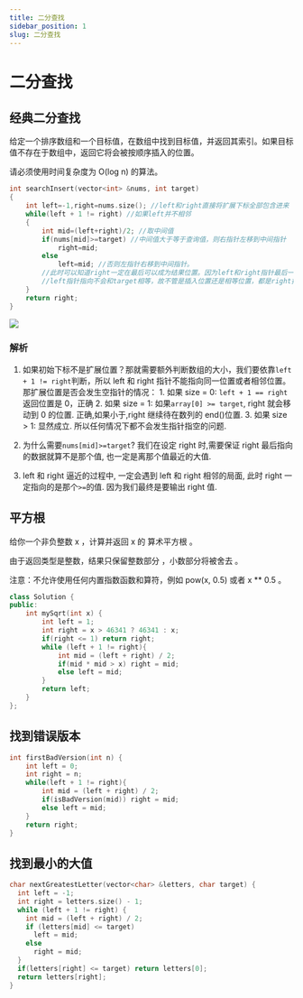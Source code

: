 ```yaml
---
title: 二分查找
sidebar_position: 1
slug: 二分查找
---
```


# 二分查找

## 经典二分查找

给定一个排序数组和一个目标值，在数组中找到目标值，并返回其索引。如果目标值不存在于数组中，返回它将会被按顺序插入的位置。

请必须使用时间复杂度为 O(log n) 的算法。

```cpp
int searchInsert(vector<int> &nums, int target)
{
    int left=-1,right=nums.size(); //left和right直接将扩展下标全部包含进来
    while(left + 1 != right) //如果left并不相邻
    {
        int mid=(left+right)/2; //取中间值
        if(nums[mid]>=target) //中间值大于等于查询值，则右指针左移到中间指针
            right=mid;
        else
            left=mid; //否则左指针右移到中间指针。
        //此时可以知道right一定在最后可以成为结果位置。因为left和right指针最后一定相邻，且n指针一定和left指针重合。
        //left指针指向不会和target相等，故不管是插入位置还是相等位置，都是right指针位置
    }
    return right;
}
```

![](/res/二分查找.png)

### 解析

1. 如果初始下标不是扩展位置？那就需要额外判断数组的大小，我们要依靠`left + 1 != right`判断，所以 left 和 right 指针不能指向同一位置或者相邻位置。那扩展位置是否会发生空指针的情况： 1. 如果 size = 0: `left + 1 == right` 返回位置是 0，正确 2. 如果 size = 1: 如果`array[0] >= target`, right 就会移动到 0 的位置. 正确,如果小于,right 继续待在数列的 end()位置. 3. 如果 size > 1: 显然成立.
   所以任何情况下都不会发生指针指空的问题.

2. 为什么需要`nums[mid]>=target`? 我们在设定 right 时,需要保证 right 最后指向的数据就算不是那个值, 也一定是离那个值最近的大值.

3. left 和 right 逼近的过程中, 一定会遇到 left 和 right 相邻的局面, 此时 right 一定指向的是那个`>=`的值. 因为我们最终是要输出 right 值.

## 平方根

给你一个非负整数 x ，计算并返回 x 的 算术平方根 。

由于返回类型是整数，结果只保留整数部分 ，小数部分将被舍去 。

注意：不允许使用任何内置指数函数和算符，例如 pow(x, 0.5) 或者 x \*\* 0.5 。

```cpp
class Solution {
public:
    int mySqrt(int x) {
        int left = 1;
        int right = x > 46341 ? 46341 : x;
        if(right <= 1) return right;
        while (left + 1 != right){
            int mid = (left + right) / 2;
            if(mid * mid > x) right = mid;
            else left = mid;
        }
        return left;
    }
};
```

## 找到错误版本

```cpp
int firstBadVersion(int n) {
    int left = 0;
    int right = n;
    while(left + 1 != right){
        int mid = (left + right) / 2;
        if(isBadVersion(mid)) right = mid;
        else left = mid;
    }
    return right;
}
```

## 找到最小的大值

```cpp
char nextGreatestLetter(vector<char> &letters, char target) {
  int left = -1;
  int right = letters.size() - 1;
  while (left + 1 != right) {
    int mid = (left + right) / 2;
    if (letters[mid] <= target)
      left = mid;
    else
      right = mid;
  }
  if(letters[right] <= target) return letters[0];
  return letters[right];
}
```
